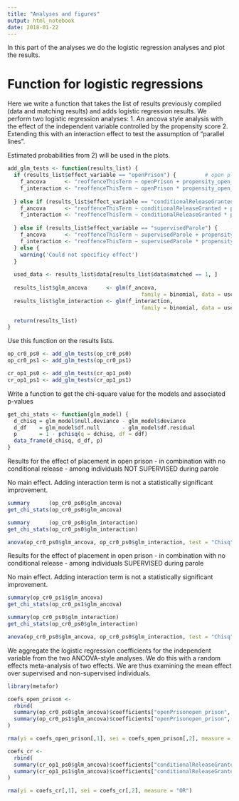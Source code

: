 ```yaml
---
title: "Analyses and figures"
output: html_notebook
date: 2018-01-22
---
```


In this part of the analyses we do the logistic regression analyses and plot the results.

# Function for logistic regressions

Here we write a function that takes the list of results previously compiled (data and matching results) and adds logistic regression results. We perform two logistic regression analyses:
1. An ancova style analysis with the effect of the independent variable controlled by the propensity score
2. Extending this with an interaction effect to test the assumption of "parallel lines".

Estimated probabilities from 2) will be used in the plots. 

```r

add_glm_tests <- function(results_list) {
  if (results_list$effect_variable == "openPrison") {         # open placement
    f_ancova      <- "reoffenceThisTerm ~ openPrison + propensity_open_logit"
    f_interaction <- "reoffenceThisTerm ~ openPrison * propensity_open_logit"
    
  } else if (results_list$effect_variable == "conditionalReleaseGranted"){         # conditional release
    f_ancova      <- "reoffenceThisTerm ~ conditionalReleaseGranted + propensity_cond_logit"
    f_interaction <- "reoffenceThisTerm ~ conditionalReleaseGranted * propensity_cond_logit"
    
  } else if (results_list$effect_variable == "supervisedParole") {         #  parole supervised
    f_ancova      <- "reoffenceThisTerm ~ supervisedParole + propensity_superv_logit"
    f_interaction <- "reoffenceThisTerm ~ supervisedParole * propensity_superv_logit"
  } else {
    warning('Could not specificy effect')
  }
  
  used_data <- results_list$data[results_list$data$matched == 1, ]
  
  results_list$glm_ancova      <- glm(f_ancova,      
                                          family = binomial, data = used_data)
  results_list$glm_interaction <- glm(f_interaction, 
                                          family = binomial, data = used_data)

  return(results_list)
}


```

Use this function on the results lists.

```r
op_cr0_ps0 <- add_glm_tests(op_cr0_ps0)
op_cr0_ps1 <- add_glm_tests(op_cr0_ps1)

cr_op1_ps0 <- add_glm_tests(cr_op1_ps0)
cr_op1_ps1 <- add_glm_tests(cr_op1_ps1)

```

Write a function to get the chi-square value for the models and associated p-values

```r
get_chi_stats <- function(glm_model) {
  d_chisq = glm_model$null.deviance - glm_model$deviance
  d_df    = glm_model$df.null       - glm_model$df.residual
  p       = 1 - pchisq(q = dchisq, df = ddf)
  data_frame(d_chisq, d_df, p)
}
```


Results for the effect of placement in open prison
- in combination with no conditional release
- among individuals NOT SUPERVISED during parole

No main effect. Adding interaction term is not a statistically significant improvement.

```r
summary      (op_cr0_ps0$glm_ancova)
get_chi_stats(op_cr0_ps0$glm_ancova)

summary      (op_cr0_ps0$glm_interaction)
get_chi_stats(op_cr0_ps0$glm_interaction)

anova(op_cr0_ps0$glm_ancova, op_cr0_ps0$glm_interaction, test = "Chisq")

```

Results for the effect of placement in open prison
- in combination with no conditional release
- among individuals SUPERVISED during parole

No main effect. Adding interaction term is not a statistically significant improvement.
```r
summary(op_cr0_ps1$glm_ancova)
get_chi_stats(op_cr0_ps1$glm_ancova)

summary(op_cr0_ps0$glm_interaction)
get_chi_stats(op_cr0_ps0$glm_interaction)

anova(op_cr0_ps0$glm_ancova, op_cr0_ps0$glm_interaction, test = "Chisq")

```


We aggregate the logistic regression coefficients for the independent variable from the two ANCOVA-style analyses. We do this with a random effects meta-analysis of two effects. We are thus examining the mean effect over supervised and non-supervised individuals.

```r
library(metafor)

coefs_open_prison <- 
  rbind(
  summary(op_cr0_ps0$glm_ancova)$coefficients["openPrisonopen_prison", 1:2],
  summary(op_cr0_ps1$glm_ancova)$coefficients["openPrisonopen_prison", 1:2]
) 

rma(yi = coefs_open_prison[,1], sei = coefs_open_prison[,2], measure = "OR")


```
```r
coefs_cr <- 
  rbind(
  summary(cr_op1_ps0$glm_ancova)$coefficients["conditionalReleaseGranted.L", 1:2],
  summary(cr_op1_ps1$glm_ancova)$coefficients["conditionalReleaseGranted.L", 1:2]
) 

rma(yi = coefs_cr[,1], sei = coefs_cr[,2], measure = "OR")



```


